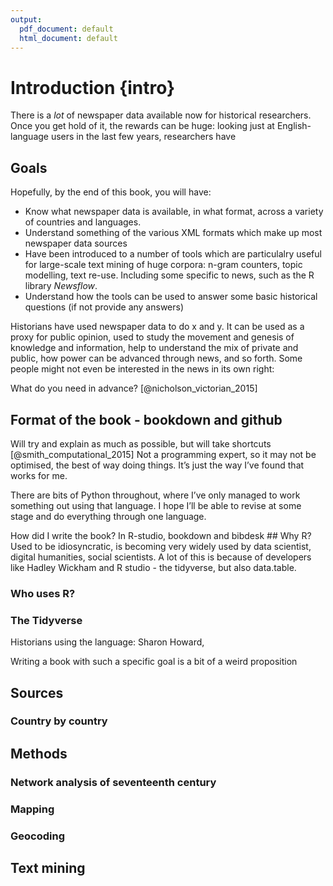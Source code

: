 ```yaml
---
output:
  pdf_document: default
  html_document: default
---
```

# Introduction {intro}

There is a _lot_ of newspaper data available now for historical researchers. Once you get hold of it, the rewards can be huge: looking just at English-language users in the last few years, researchers have 

## Goals
Hopefully, by the end of this book, you will have:

* Know what newspaper data is available, in what format, across a variety of countries and languages.
* Understand something of the various XML formats which make up most newspaper data sources
* Have been introduced to a number of tools which are particulalry useful for large-scale text mining of huge corpora: n-gram counters, topic modelling, text re-use. Including some specific to news, such as the R library _Newsflow_.
* Understand how the tools can be used to answer some basic historical questions (if not provide any answers)

Historians have used newspaper data to do x and y. It can be used as a proxy for public opinion, used to study the movement and genesis of knowledge and information, help to understand the mix of private and public, how power can be advanced through news, and so forth. Some people might not even be interested in the news in its own right: 

What do you need in advance? [@nicholson_victorian_2015]

## Format of the book - bookdown and github
Will try and explain as much as possible, but will take shortcuts [@smith_computational_2015]
Not a programming expert, so it may not be optimised, the best of way doing things. It's just the way I've found that works for me.

There are bits of Python throughout, where I've only managed to work something out using that language. I hope I'll be able to revise at some stage and do everything through one language.

How did I write the book? In R-studio, bookdown and bibdesk
## Why R?
Used to be idiosyncratic, is becoming very widely used by data scientist, digital humanities, social scientists. 
A lot of this is because of developers like Hadley Wickham and R studio - the tidyverse, but also data.table.

### Who uses R?

### The Tidyverse

Historians using the language: Sharon Howard, 

Writing a book with such a specific goal is a bit of a weird proposition

## Sources
### Country by country

## Methods
### Network analysis of seventeenth century

### Mapping

### Geocoding

## Text mining